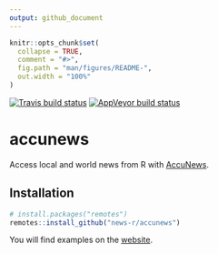 ```yaml
---
output: github_document
---
```


<!-- README.md is generated from README.Rmd. Please edit that file -->

```r
knitr::opts_chunk$set(
  collapse = TRUE,
  comment = "#>",
  fig.path = "man/figures/README-",
  out.width = "100%"
)
```

<!-- badges: start -->
[![Travis build status](https://travis-ci.org/news-r/accunews.svg?branch=master)](https://travis-ci.org/news-r/accunews)
[![AppVeyor build status](https://ci.appveyor.com/api/projects/status/github/news-r/accunews?branch=master&svg=true)](https://ci.appveyor.com/project/news-r/accunews)
<!-- badges: end -->

# accunews

Access local and world news from R with [AccuNews](https://www.accunewsapp.com).

## Installation

``` r
# install.packages("remotes")
remotes::install_github("news-r/accunews")
```

You will find examples on the [website](htts://accunews.news-r.org).
